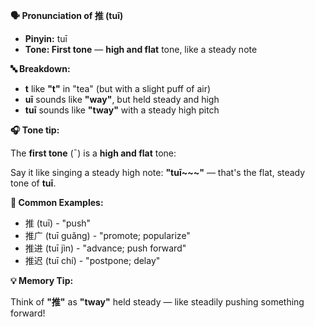 **🗣️ Pronunciation of 推 (tuī)**

- **Pinyin:** tuī
- **Tone: First tone** — **high and flat** tone, like a steady note

**🔤 Breakdown:**

- **t** like **"t"** in "tea" (but with a slight puff of air)
- **uī** sounds like **"way"**, but held steady and high
- **tuī** sounds like **"tway"** with a steady high pitch

**🎧 Tone tip:**

The **first tone** (ˉ) is a **high and flat** tone:

Say it like singing a steady high note: **"tuī~~~"** — that's the flat, steady tone of **tuī**.

**📝 Common Examples:**

- 推 (tuī) - "push"
- 推广 (tuī guǎng) - "promote; popularize"
- 推进 (tuī jìn) - "advance; push forward"
- 推迟 (tuī chí) - "postpone; delay"

**💡 Memory Tip:**

Think of **"推"** as **"tway"** held steady — like steadily pushing something forward!
